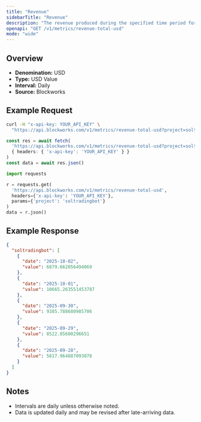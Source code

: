 ```yaml
---
title: "Revenue"
sidebarTitle: "Revenue"
description: "The revenue produced during the specified time period for given project."
openapi: "GET /v1/metrics/revenue-total-usd"
mode: "wide"
---
```


## Overview

- **Denomination:** USD
- **Type:** USD Value
- **Interval:** Daily
- **Source:** Blockworks

## Example Request

<CodeGroup>

```bash cURL
curl -H "x-api-key: YOUR_API_KEY" \
  "https://api.blockworks.com/v1/metrics/revenue-total-usd?project=soltradingbot"
```

```typescript TypeScript
const res = await fetch(
  'https://api.blockworks.com/v1/metrics/revenue-total-usd?project=soltradingbot',
  { headers: { 'x-api-key': 'YOUR_API_KEY' } }
)
const data = await res.json()
```

```python Python
import requests

r = requests.get(
  'https://api.blockworks.com/v1/metrics/revenue-total-usd',
  headers={'x-api-key': 'YOUR_API_KEY'},
  params={'project': 'soltradingbot'}
)
data = r.json()
```

</CodeGroup>

## Example Response

```json
{
  "soltradingbot": [
    {
      "date": "2025-10-02",
      "value": 6879.662056494069
    },
    {
      "date": "2025-10-01",
      "value": 10665.263551453787
    },
    {
      "date": "2025-09-30",
      "value": 9385.788680985706
    },
    {
      "date": "2025-09-29",
      "value": 8522.85600296651
    },
    {
      "date": "2025-09-28",
      "value": 5817.964887093078
    }
  ]
}
```

## Notes
- Intervals are daily unless otherwise noted.
- Data is updated daily and may be revised after late-arriving data.